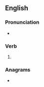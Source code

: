 ==English==

===Pronunciation===
* {{IPA|/ˈɡæbɪŋ/|lang=en}}

===Verb===
{{head|en|verb form}}

# {{present participle of|gab|lang=en|nocat=1}}

===Anagrams===
* {{anagrams|en|a=abbggin|Big Bang|big bang|gnaB giB}}